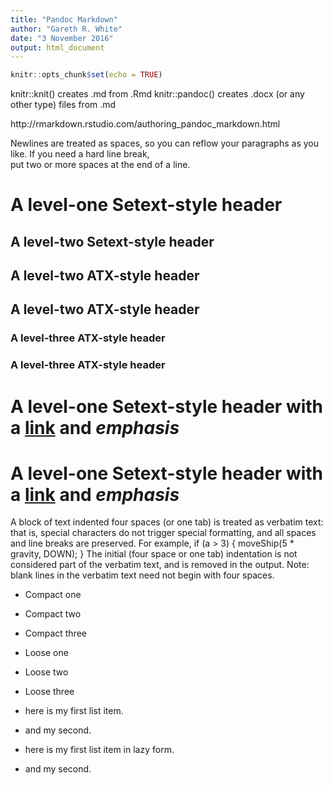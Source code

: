 ```yaml
---
title: "Pandoc Markdown"
author: "Gareth R. White"
date: "3 November 2016"
output: html_document
---
```


```r
knitr::opts_chunk$set(echo = TRUE)
```

knitr::knit() creates .md from .Rmd
knitr::pandoc() creates .docx (or any other type) files from .md



http://rmarkdown.rstudio.com/authoring_pandoc_markdown.html

Newlines are treated as spaces,
so you can reflow your paragraphs as you like.
If you need a hard line break,  
put two or more spaces at the end of a line.

A level-one Setext-style header
==============================

A level-two Setext-style header
-------------------------------

## A level-two ATX-style header

## A level-two ATX-style header ##

### A level-three ATX-style header

### A level-three ATX-style header ###

A level-one Setext-style header with a [link](/url) and *emphasis*
==================================================================

# A level-one Setext-style header with a [link](/url) and *emphasis*



A block of text indented four spaces (or one tab) is treated as verbatim text: that is, special characters do not trigger special formatting, and all spaces and line breaks are preserved. For example,
    if (a > 3) {
      moveShip(5 * gravity, DOWN);
    }
The initial (four space or one tab) indentation is not considered part of the verbatim text, and is removed in the output.
Note: blank lines in the verbatim text need not begin with four spaces.



* Compact one
* Compact two
* Compact three

* Loose one

* Loose two

* Loose three

* here is my first
  list item.
* and my second.

* here is my first
list item in lazy form.
* and my second.
